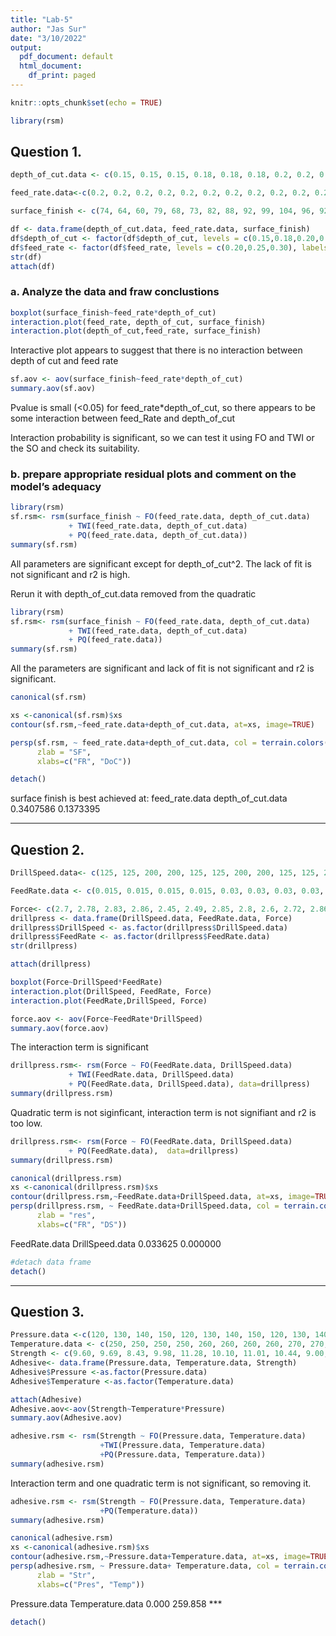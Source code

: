 ```yaml
---
title: "Lab-5"
author: "Jas Sur"
date: "3/10/2022"
output:
  pdf_document: default
  html_document:
    df_print: paged
---
```


```r
knitr::opts_chunk$set(echo = TRUE)

library(rsm) 
```

## Question 1.
```r
depth_of_cut.data <- c(0.15, 0.15, 0.15, 0.18, 0.18, 0.18, 0.2, 0.2, 0.2, 0.25, 0.25, 0.25, 0.15, 0.15, 0.15, 0.18, 0.18, 0.18, 0.2, 0.2, 0.2, 0.25, 0.25, 0.25, 0.15, 0.15, 0.15, 0.18, 0.18, 0.18, 0.2, 0.2, 0.2, 0.25, 0.25, 0.25)

feed_rate.data<-c(0.2, 0.2, 0.2, 0.2, 0.2, 0.2, 0.2, 0.2, 0.2, 0.2, 0.2, 0.2, 0.25, 0.25, 0.25, 0.25, 0.25, 0.25, 0.25, 0.25, 0.25, 0.25, 0.25, 0.25, 0.3, 0.3, 0.3, 0.3, 0.3, 0.3, 0.3, 0.3, 0.3, 0.3, 0.3, 0.3)

surface_finish <- c(74, 64, 60, 79, 68, 73, 82, 88, 92, 99, 104, 96, 92, 86, 88, 98, 104, 88, 99, 108, 95, 104, 110, 99, 99, 98, 102, 104, 99, 95, 108, 110, 99, 114, 107, 111) 

df <- data.frame(depth_of_cut.data, feed_rate.data, surface_finish)
df$depth_of_cut <- factor(df$depth_of_cut, levels = c(0.15,0.18,0.20,0.25), labels = c("dc.0.15", "dc.0.18", "dc.0.20", "dc.0.25"))
df$feed_rate <- factor(df$feed_rate, levels = c(0.20,0.25,0.30), labels = c("fr.0.20","fr.0.25", "fr.0.30"))
str(df)
attach(df)
```

### a. Analyze the data and fraw conclustions 

```r
boxplot(surface_finish~feed_rate*depth_of_cut)
interaction.plot(feed_rate, depth_of_cut, surface_finish)
interaction.plot(depth_of_cut,feed_rate, surface_finish)

```
Interactive plot appears to suggest that there is no interaction between depth of cut and feed rate

```r
sf.aov <- aov(surface_finish~feed_rate*depth_of_cut)
summary.aov(sf.aov)
```
Pvalue is small (<0.05) for feed_rate*depth_of_cut, so there appears to be some interaction between feed_Rate and depth_of_cut

Interaction probability is significant, so we can test it using FO and TWI or the SO and check its suitability.

### b. prepare appropriate residual plots and comment on the model's adequacy

```r
library(rsm) 
sf.rsm<- rsm(surface_finish ~ FO(feed_rate.data, depth_of_cut.data)
             + TWI(feed_rate.data, depth_of_cut.data)
             + PQ(feed_rate.data, depth_of_cut.data)) 
summary(sf.rsm)
```
All parameters are significant except for depth_of_cut^2. The lack of fit is not significant and r2 is high. 

Rerun it with depth_of_cut.data removed from the quadratic
```r
library(rsm) 
sf.rsm<- rsm(surface_finish ~ FO(feed_rate.data, depth_of_cut.data)
             + TWI(feed_rate.data, depth_of_cut.data)
             + PQ(feed_rate.data)) 
summary(sf.rsm)
```
All the parameters are significant and lack of fit is not significant and r2 is significant.

```r
canonical(sf.rsm)

xs <-canonical(sf.rsm)$xs
contour(sf.rsm,~feed_rate.data+depth_of_cut.data, at=xs, image=TRUE)

persp(sf.rsm, ~ feed_rate.data+depth_of_cut.data, col = terrain.colors(50), contours = "colors",
      zlab = "SF", 
      xlabs=c("FR", "DoC"))
```
```r
detach()
```
surface finish is best achieved at:
   feed_rate.data depth_of_cut.data 
        0.3407586         0.1373395 

***

## Question 2.

```r
DrillSpeed.data<- c(125, 125, 200, 200, 125, 125, 200, 200, 125, 125, 200, 200, 125, 125, 200, 200)

FeedRate.data <- c(0.015, 0.015, 0.015, 0.015, 0.03, 0.03, 0.03, 0.03, 0.045, 0.045, 0.045, 0.045, 0.06, 0.06, 0.06, 0.06)

Force<- c(2.7, 2.78, 2.83, 2.86, 2.45, 2.49, 2.85, 2.8, 2.6, 2.72, 2.86, 2.87, 2.75, 2.86, 2.94, 2.88) 
drillpress <- data.frame(DrillSpeed.data, FeedRate.data, Force)
drillpress$DrillSpeed <- as.factor(drillpress$DrillSpeed.data)
drillpress$FeedRate <- as.factor(drillpress$FeedRate.data)
str(drillpress)
```
```r
attach(drillpress)
```

```r
boxplot(Force~DrillSpeed*FeedRate)
interaction.plot(DrillSpeed, FeedRate, Force)
interaction.plot(FeedRate,DrillSpeed, Force)
```

```r
force.aov <- aov(Force~FeedRate*DrillSpeed)
summary.aov(force.aov)
```
The interaction term is significant

```r
drillpress.rsm<- rsm(Force ~ FO(FeedRate.data, DrillSpeed.data)
             + TWI(FeedRate.data, DrillSpeed.data)
             + PQ(FeedRate.data, DrillSpeed.data), data=drillpress) 
summary(drillpress.rsm)
```

Quadratic term is not siginficant, interaction term is not signifiant and r2 is too low.


```r

drillpress.rsm<- rsm(Force ~ FO(FeedRate.data, DrillSpeed.data)
             + PQ(FeedRate.data),  data=drillpress) 
summary(drillpress.rsm)
```


```r
canonical(drillpress.rsm)
xs <-canonical(drillpress.rsm)$xs
contour(drillpress.rsm,~FeedRate.data+DrillSpeed.data, at=xs, image=TRUE)
persp(drillpress.rsm, ~ FeedRate.data+DrillSpeed.data, col = terrain.colors(50), contours = "colors",
      zlab = "res", 
      xlabs=c("FR", "DS"))
```
 FeedRate.data DrillSpeed.data 
       0.033625        0.000000
       
```r
#detach data frame
detach()
```

***

## Question 3.

```r

Pressure.data <-c(120, 130, 140, 150, 120, 130, 140, 150, 120, 130, 140, 150)
Temperature.data <- c(250, 250, 250, 250, 260, 260, 260, 260, 270, 270, 270, 270)
Strength <- c(9.60, 9.69, 8.43, 9.98, 11.28, 10.10, 11.01, 10.44, 9.00, 9.57, 9.03, 9.80)
Adhesive<- data.frame(Pressure.data, Temperature.data, Strength)
Adhesive$Pressure <-as.factor(Pressure.data)
Adhesive$Temperature <-as.factor(Temperature.data)
```


```r
attach(Adhesive)
Adhesive.aov<-aov(Strength~Temperature*Pressure)
summary.aov(Adhesive.aov)
```


```r
adhesive.rsm <- rsm(Strength ~ FO(Pressure.data, Temperature.data)
                    +TWI(Pressure.data, Temperature.data)
                    +PQ(Pressure.data, Temperature.data)) 
summary(adhesive.rsm)

```
Interaction term and one quadratic term is not significant, so removing it.

```r
adhesive.rsm <- rsm(Strength ~ FO(Pressure.data, Temperature.data)
                    +PQ(Temperature.data))  
summary(adhesive.rsm)
```
```r
canonical(adhesive.rsm)
xs <-canonical(adhesive.rsm)$xs
contour(adhesive.rsm,~Pressure.data+Temperature.data, at=xs, image=TRUE)
persp(adhesive.rsm, ~ Pressure.data+ Temperature.data, col = terrain.colors(50), contours = "colors",
      zlab = "Str", 
      xlabs=c("Pres", "Temp"))
```
  Pressure.data Temperature.data 
           0.000          259.858
***
  
```r
detach()
```